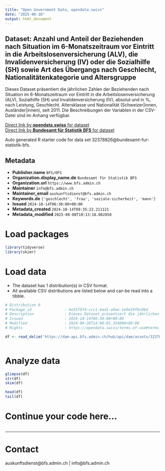 ```yaml
---
title: "Open Government Data, opendata.swiss"
date: "2025-08-10"
output: html_document
---
```


## Dataset: Anzahl und Anteil der Beziehenden nach Situation im 6-Monatszeitraum vor Eintritt in die Arbeitslosenversicherung (ALV), die Invalidenversicherung (IV) oder die Sozialhilfe (SH) sowie Art des Übergangs nach Geschlecht, Nationalitätenkategorie und Altersgruppe

Dieses Dataset präsentiert die jährlichen Zahlen der Beziehenden nach Situation im 6-Monatszeitraum vor Eintritt in die Arbeitslosenversicherung (ALV), Sozialhilfe (SH) und Invalidenversicherung (IV), absolut und in %, nach Leistung, Geschlecht. Altersklasse und Nationalität (Schweizer|innen, Ausländer|innen), seit 2011. Die Beschreibungen der Variablen in der CSV-Datei sind im Anhang verfügbar.

[Direct link by **opendata.swiss** for dataset](https://opendata.swiss/de/dataset/anzahl-und-anteil-der-beziehenden-nach-situation-im-6-monatszeitraum-vor-eintritt-in-die-arbeit1)<br>
[Direct link by **Bundesamt für Statistik BFS** for dataset](https://www.bfs.admin.ch/asset/de/ts-x-13.06.02.12)

Auto generated R starter code for data set 32378826@bundesamt-fur-statistik-bfs.

## Metadata

- **Publisher.name** `BFS/OFS`
- **Organization.display_name.de** `Bundesamt für Statistik BFS`
- **Organization.url** `https://www.bfs.admin.ch`
- **Maintainer** `info@bfs.admin.ch`
- **Maintainer_email** `auskunftsdienst@bfs.admin.ch`
- **Keywords.de** `['geschlecht', 'frau', 'soziale-sicherheit', 'mann']`
- **Issued** `2024-10-14T06:30:00+00:00`
- **Metadata_created** `2024-10-14T09:35:22.211121`
- **Metadata_modified** `2025-08-08T10:13:18.082850`


# Load packages

```r

library(tidyverse)
library(skimr)

```

# Load data

-   The dataset has 1 distribution(s) in CSV format.
-   All available CSV distributions are listed below and can be read into a tibble.

```r

# Distribution 0
# Package_id               : 6e557974-ccc1-4ad1-a9ae-1e9e19f0c0bd
# Description              : Dieses Dataset präsentiert die jährlichen Zahlen der Beziehenden nach Situation im 6-Monatszeitraum vor Eintritt in die Arbeitslosenversicherung (ALV), Sozialhilfe (SH) und Invalidenversicherung (IV), absolut und in %, nach Leistung, Geschlecht. Altersklasse und Nationalität (Schweizer\innen, Ausländer\innen), seit 2011. Die Beschreibungen der Variablen in der CSV-Datei sind im Anhang verfügbar.
# Issued                   : 2024-10-14T06:30:00+00:00
# Modified                 : 2024-09-26T14:00:01.354000+00:00
# Rights                   : https://opendata.swiss/terms-of-use#terms_by_ask

df <- read_delim('https://dam-api.bfs.admin.ch/hub/api/dam/assets/32378838/master')



```

# Analyze data

```r

glimpse(df)
str(df)
skim(df)

head(df)
tail(df)

```

# Continue your code here...

```r

```

------------------------------------------------------------------------

# Contact

auskunftsdienst@bfs.admin.ch | info@bfs.admin.ch

